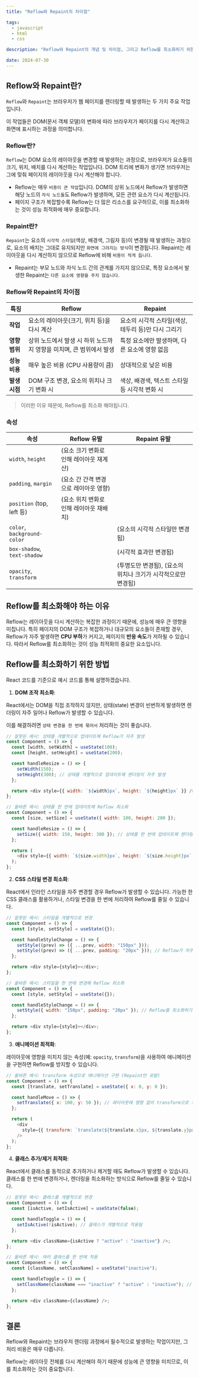 ```yaml
---
title: "Reflow와 Repaint의 차이점"

tags:
  - javascript
  - html
  - css

description: "Reflow와 Repaint의 개념 및 차이점, 그리고 Reflow를 최소화하기 위한 방법을 설명합니다."

date: 2024-07-30
---
```


## Reflow와 Repaint란?

`Reflow`와 `Repaint`는 브라우저가 웹 페이지를 렌더링할 때 발생하는 두 가지 주요 작업입니다.

이 작업들은 DOM(문서 객체 모델)의 변화에 따라 브라우저가 페이지를 다시 계산하고 화면에 표시하는 과정을 의미합니다.

### Reflow란?

`Reflow`는 DOM 요소의 레이아웃을 변경할 때 발생하는 과정으로, 브라우저가 요소들의 크기, 위치, 배치를 다시 계산하는 작업입니다. DOM 트리에 변화가 생기면 브라우저는 그에 맞춰 페이지의 레이아웃을 다시 계산해야 합니다.

- Reflow는 매우 `비용이 큰 작업`입니다. DOM의 상위 노드에서 Reflow가 발생하면 해당 노드의 `자식 노드들`도 Reflow가 발생하며, 모든 관련 요소가 다시 계산됩니다.
- 페이지 구조가 복잡할수록 Reflow는 더 많은 리소스를 요구하므로, 이를 최소화하는 것이 성능 최적화에 매우 중요합니다.

### Repaint란?

`Repaint`는 요소의 `시각적 스타일`(색상, 배경색, 그림자 등)이 변경될 때 발생하는 과정으로, 요소의 배치는 그대로 유지되지만 `화면에 그려지는 방식`이 변경됩니다. Repaint는 레이아웃을 다시 계산하지 않으므로 Reflow에 비해 `비용이 적게 듭니다`.

- Repaint는 부모 노드와 자식 노드 간의 관계를 가지지 않으므로, 특정 요소에서 발생한 Repaint는 `다른 요소에 영향을 주지 않습니다`.

### Reflow와 Repaint의 차이점

| **특징**      | **Reflow**                                                          | **Repaint**                                         |
| ------------- | ------------------------------------------------------------------- | --------------------------------------------------- |
| **작업**      | 요소의 레이아웃(크기, 위치 등)을 다시 계산                          | 요소의 시각적 스타일(색상, 테두리 등)만 다시 그리기 |
| **영향 범위** | 상위 노드에서 발생 시 하위 노드까지 영향을 미치며, 큰 범위에서 발생 | 특정 요소에만 발생하며, 다른 요소에 영향 없음       |
| **성능 비용** | 매우 높은 비용 (CPU 사용량이 큼)                                    | 상대적으로 낮은 비용                                |
| **발생 시점** | DOM 구조 변경, 요소의 위치나 크기 변화 시                           | 색상, 배경색, 텍스트 스타일 등 시각적 변화 시       |

> 이러한 이유 때문에, Reflow를 최소화 해야됩니다.

### 속성

| **속성**                    | **Reflow 유발**                         | **Repaint 유발**                                              |
| --------------------------- | --------------------------------------- | ------------------------------------------------------------- |
| `width`, `height`           | (요소 크기 변화로 인해 레이아웃 재계산) |                                                               |
| `padding`, `margin`         | (요소 간 간격 변경으로 레이아웃 영향)   |                                                               |
| `position` (top, left 등)   | (요소 위치 변화로 인해 레이아웃 재배치) |                                                               |
| `color`, `background-color` |                                         | (요소의 시각적 스타일만 변경됨)                               |
| `box-shadow`, `text-shadow` |                                         | (시각적 효과만 변경됨)                                        |
| `opacity`, `transform`      |                                         | (투명도만 변경됨), (요소의 위치나 크기가 시각적으로만 변경됨) |

## Reflow를 최소화해야 하는 이유

Reflow는 레이아웃을 다시 계산하는 복잡한 과정이기 때문에, 성능에 매우 큰 영향을 미칩니다. 특히 페이지의 DOM 구조가 복잡하거나 대규모의 요소들이 존재할 경우, Reflow가 자주 발생하면 **CPU 부하**가 커지고, 페이지의 **반응 속도**가 저하될 수 있습니다. 따라서 Reflow를 최소화하는 것이 성능 최적화의 중요한 요소입니다.

## Reflow를 최소화하기 위한 방법

React 코드를 기준으로 예시 코드를 통해 설명하겠습니다.

1. **DOM 조작 최소화**:

React에서는 DOM을 직접 조작하지 않지만, 상태(state) 변경이 빈번하게 발생하면 렌더링이 자주 일어나 Reflow가 발생할 수 있습니다.

이를 해결하려면 `상태 변경을 한 번에 묶어서` 처리하는 것이 좋습니다.

```javascript
// 잘못된 예시: 상태를 개별적으로 업데이트해 Reflow가 자주 발생
const Component = () => {
  const [width, setWidth] = useState(100);
  const [height, setHeight] = useState(200);

  const handleResize = () => {
    setWidth(150);
    setHeight(300); // 상태를 개별적으로 업데이트해 렌더링이 자주 발생
  };

  return <div style={{ width: `${width}px`, height: `${height}px` }} />;
};

// 올바른 예시: 상태를 한 번에 업데이트해 Reflow 최소화
const Component = () => {
  const [size, setSize] = useState({ width: 100, height: 200 });

  const handleResize = () => {
    setSize({ width: 150, height: 300 }); // 상태를 한 번에 업데이트해 렌더링 최소화
  };

  return (
    <div style={{ width: `${size.width}px`, height: `${size.height}px` }} />
  );
};
```

2. **CSS 스타일 변경 최소화**:

React에서 인라인 스타일을 자주 변경할 경우 Reflow가 발생할 수 있습니다. 가능한 한 CSS 클래스를 활용하거나, 스타일 변경을 한 번에 처리하여 Reflow를 줄일 수 있습니다.

```javascript
// 잘못된 예시: 스타일을 개별적으로 변경
const Component = () => {
  const [style, setStyle] = useState({});

  const handleStyleChange = () => {
    setStyle((prev) => ({ ...prev, width: "150px" }));
    setStyle((prev) => ({ ...prev, padding: "20px" })); // Reflow가 자주 발생
  };

  return <div style={style}></div>;
};

// 올바른 예시: 스타일을 한 번에 변경해 Reflow 최소화
const Component = () => {
  const [style, setStyle] = useState({});

  const handleStyleChange = () => {
    setStyle({ width: "150px", padding: "20px" }); // Reflow를 최소화하기 위해 스타일을 한 번에 적용
  };

  return <div style={style}></div>;
};
```

3. **애니메이션 최적화**:

레이아웃에 영향을 미치지 않는 속성(예: `opacity`, `transform`)을 사용하여 애니메이션을 구현하면 Reflow를 방지할 수 있습니다.

```javascript
// 올바른 예시: transform 속성으로 애니메이션 구현 (Repaint만 유발)
const Component = () => {
  const [translate, setTranslate] = useState({ x: 0, y: 0 });

  const handleMove = () => {
    setTranslate({ x: 100, y: 50 }); // 레이아웃에 영향 없이 transform으로 처리
  };

  return (
    <div
      style={{ transform: `translate(${translate.x}px, ${translate.y}px)` }}
    />
  );
};
```

4. **클래스 추가/제거 최적화**:

React에서 클래스를 동적으로 추가하거나 제거할 때도 Reflow가 발생할 수 있습니다. 클래스를 한 번에 변경하거나, 렌더링을 최소화하는 방식으로 Reflow를 줄일 수 있습니다.

```javascript
// 잘못된 예시: 클래스를 개별적으로 변경
const Component = () => {
  const [isActive, setIsActive] = useState(false);

  const handleToggle = () => {
    setIsActive(!isActive); // 클래스가 개별적으로 적용됨
  };

  return <div className={isActive ? "active" : "inactive"} />;
};

// 올바른 예시: 여러 클래스를 한 번에 적용
const Component = () => {
  const [className, setClassName] = useState("inactive");

  const handleToggle = () => {
    setClassName(className === "inactive" ? "active" : "inactive"); // 클래스 변경을 한 번에 적용
  };

  return <div className={className} />;
};
```

## 결론

Reflow와 Repaint는 브라우저 렌더링 과정에서 필수적으로 발생하는 작업이지만, 그 처리 비용은 매우 다릅니다.

Reflow는 레이아웃 전체를 다시 계산해야 하기 때문에 성능에 큰 영향을 미치므로, 이를 최소화하는 것이 중요합니다.
